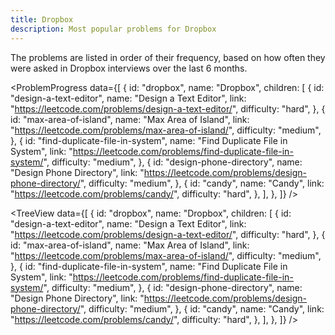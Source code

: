 ```yaml
---
title: Dropbox
description: Most popular problems for Dropbox
---
```


<Note type="note" title="Note">
The problems are listed in order of their frequency, based on how often they were asked in Dropbox interviews over the last 6 months.
</Note>

<ProblemProgress
  data={[
    {
      id: "dropbox",
      name: "Dropbox",
      children: [
        {
          id: "design-a-text-editor",
          name: "Design a Text Editor",
          link: "https://leetcode.com/problems/design-a-text-editor/",
          difficulty: "hard",
        },
        {
          id: "max-area-of-island",
          name: "Max Area of Island",
          link: "https://leetcode.com/problems/max-area-of-island/",
          difficulty: "medium",
        },
        {
          id: "find-duplicate-file-in-system",
          name: "Find Duplicate File in System",
          link: "https://leetcode.com/problems/find-duplicate-file-in-system/",
          difficulty: "medium",
        },
        {
          id: "design-phone-directory",
          name: "Design Phone Directory",
          link: "https://leetcode.com/problems/design-phone-directory/",
          difficulty: "medium",
        },
        {
          id: "candy",
          name: "Candy",
          link: "https://leetcode.com/problems/candy/",
          difficulty: "hard",
        },
      ],
    },
  ]}
/>

<TreeView
  data={[
    {
      id: "dropbox",
      name: "Dropbox",
      children: [
        {
          id: "design-a-text-editor",
          name: "Design a Text Editor",
          link: "https://leetcode.com/problems/design-a-text-editor/",
          difficulty: "hard",
        },
        {
          id: "max-area-of-island",
          name: "Max Area of Island",
          link: "https://leetcode.com/problems/max-area-of-island/",
          difficulty: "medium",
        },
        {
          id: "find-duplicate-file-in-system",
          name: "Find Duplicate File in System",
          link: "https://leetcode.com/problems/find-duplicate-file-in-system/",
          difficulty: "medium",
        },
        {
          id: "design-phone-directory",
          name: "Design Phone Directory",
          link: "https://leetcode.com/problems/design-phone-directory/",
          difficulty: "medium",
        },
        {
          id: "candy",
          name: "Candy",
          link: "https://leetcode.com/problems/candy/",
          difficulty: "hard",
        },
      ],
    },
  ]}
/>
